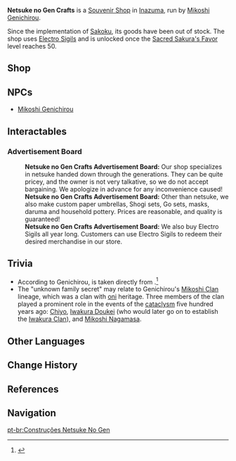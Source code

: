 {{Location Infobox
|image        = NPC Location Mikoshi Genichirou Context.png
|icon         = UI Souvenir Shop.png
|type         = Point of Interest
|region       = Inazuma
|area         = Narukami Island
|subarea      = Inazuma City
}}
{{Description|Part of a new wave of artisan stores in Inazuma. Other than netsuke, this shop also makes some other artworks, and even engages in the business of obtaining all manner of trading interesting curios for Electro Sigils from adventurers. While the boss has a good relationship with the neighbors, they don't seem to be an ordinary civilian. Perhaps there is some unknown family secret to be had there...|World Map description}}
'''Netsuke no Gen Crafts'''{{Lang|ja=根付の源|ja_rm=Netsuke no Gen}} is a [[Souvenir Shop]] in [[Inazuma]], run by [[Mikoshi Genichirou]].

Since the implementation of [[Sakoku]], its goods have been out of stock. The shop uses [[Electro Sigil]]s and is unlocked once the [[Sacred Sakura's Favor]] level reaches 50.

==Shop==
{{Vendor|Mikoshi Genichirou}}

==NPCs==
*[[Mikoshi Genichirou]]

==Interactables==
===Advertisement Board===
{{Dialogue start}}
:'''Netsuke no Gen Crafts Advertisement Board:''' Our shop specializes in netsuke handed down through the generations. They can be quite pricey, and the owner is not very talkative, so we do not accept bargaining. We apologize in advance for any inconvenience caused!
:'''Netsuke no Gen Crafts Advertisement Board:''' Other than netsuke, we also make custom paper umbrellas, Shogi sets, Go sets, masks, daruma and household pottery. Prices are reasonable, and quality is guaranteed!
:'''Netsuke no Gen Crafts Advertisement Board:''' We also buy Electro Sigils all year long. Customers can use Electro Sigils to redeem their desired merchandise in our store.
{{Dialogue end}}

==Trivia==
* According to Genichirou, {{Lang|the "Gen" part of the name|ja=源|ja_rm=gen|ja_tl=source}} is taken directly from {{Lang|his own name|ja=源一郎|ja_rm=Gen'ichirou}}.<ref>{{Ref/NPC|Mikoshi Genichirou|quote=As for the "Gen" part of the name... Well, it's my name, actually.}}</ref>
*The "unknown family secret" may relate to Genichirou's [[Mikoshi Clan]] lineage, which was a clan with [[oni]] heritage. Three members of the clan played a prominent role in the events of the [[cataclysm]] five hundred years ago: [[Chiyo]], [[Iwakura Doukei]] (who would later go on to establish the [[Iwakura Clan]]), and [[Mikoshi Nagamasa]].

==Other Languages==
{{Other Languages
|en      = Netsuke no Gen Crafts
|zhs     = 根付之源
|zhs_rm  = Gēnfù zhī Yuán
|zht     = 根付之源
|zht_rm  = Gēnfù zhī Yuán
|zh_tl   = Source of Netsuke
|ja      = 根付の源
|ja_rm   = Netsuke no Gen
|ja_tl   = Source of {{w|Netsuke}}
|ko      = 네쓰케의 {{tt|근원|根源}}
|ko_rm   = Nesseuke-ui Geunwon
|ko_tl   = Source of Netsuke
|es      = El Origen del Netsuke
|es_tl   = The Origin of the Netsuke
|fr      = Atelier Netsuke no Gen
|fr_tl   = Netsuke no Gen Workshop
|ru      = Мастерская «Нэцкэ но гэн»
|ru_tl   = "Netsuke no Gen" Workshop
|th      = Netsuke no Gen
|vi      = {{tt|Hàng|行}} {{tt|Lưu Niệm|留念}} Gen-Netsuke
|vi_tl   = Gen-Netsuke Souvenirs
|de      = Kunsthandwerk Netsuke no Gen
|de_tl   = Netsuke no Gen Crafts
|id      = Netsuke no Gen Crafts
|pt      = Construções Netsuke No Gen
|pt_tl   = 
}}

==Change History==
{{Change History|2.0}}

==References==
{{Reflist}}

==Navigation==
{{PoI Navbox|Inazuma}}

[[pt-br:Construções Netsuke No Gen]]